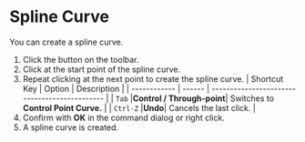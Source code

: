 
# Spline Curve

You can create a spline curve.

<Reference shortcut="" command="Spline Curve" button="Toolbar" />

1. Click the button on the toolbar.
2. Click at the start point of the spline curve.
3. Repeat clicking at the next point to create the spline curve.
   | Shortcut Key | Option | Description                                   |
   | ------------ | ------ | --------------------------------------------- |
   | `Tab`        |**Control / Through-point**| Switches to **Control Point Curve.** |
   | `Ctrl-Z`      |**Undo**| Cancels the last click. |
4. Confirm with **OK** in the command dialog or right click.
5. A spline curve is created.
